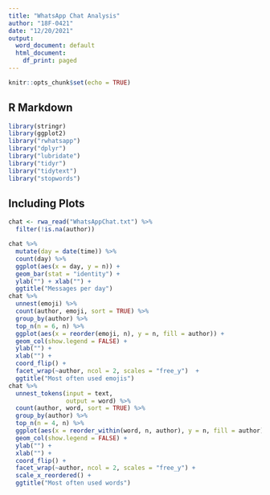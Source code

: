 ```yaml
---
title: "WhatsApp Chat Analysis"
author: "18F-0421"
date: "12/20/2021"
output:
  word_document: default
  html_document:
    df_print: paged
---
```


```r
knitr::opts_chunk$set(echo = TRUE)
```

## R Markdown


```r
library(stringr)
library(ggplot2)
library("rwhatsapp")
library("dplyr")
library("lubridate")
library("tidyr")
library("tidytext")
library("stopwords")
```

## Including Plots

```r
chat <- rwa_read("WhatsAppChat.txt") %>% 
  filter(!is.na(author)) 

chat %>%
  mutate(day = date(time)) %>%
  count(day) %>%
  ggplot(aes(x = day, y = n)) +
  geom_bar(stat = "identity") +
  ylab("") + xlab("") +
  ggtitle("Messages per day")
chat %>%
  unnest(emoji) %>%
  count(author, emoji, sort = TRUE) %>%
  group_by(author) %>%
  top_n(n = 6, n) %>%
  ggplot(aes(x = reorder(emoji, n), y = n, fill = author)) +
  geom_col(show.legend = FALSE) +
  ylab("") +
  xlab("") +
  coord_flip() +
  facet_wrap(~author, ncol = 2, scales = "free_y")  +
  ggtitle("Most often used emojis")
chat %>%
  unnest_tokens(input = text,
                output = word) %>%
  count(author, word, sort = TRUE) %>%
  group_by(author) %>%
  top_n(n = 4, n) %>%
  ggplot(aes(x = reorder_within(word, n, author), y = n, fill = author)) +
  geom_col(show.legend = FALSE) +
  ylab("") +
  xlab("") +
  coord_flip() +
  facet_wrap(~author, ncol = 2, scales = "free_y") +
  scale_x_reordered() +
  ggtitle("Most often used words")

```

